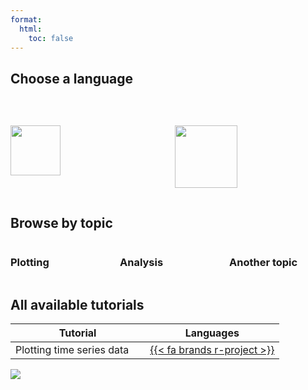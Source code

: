 ---
format:
  html:
    toc: false
---

## Choose a language

<br>

:::: {.columns} 

::: {.column width="50%"}
[![](images/r_logo.png){height=80}](r_tutorials_home.html)
:::

::: {.column width="50%"}
[![](images/python_logo.png){height=100}](python_tutorials_home.html)
:::

::::

## Browse by topic

:::: {.columns} 

::: {.column width="33%"}
### Plotting
:::

::: {.column width="33%"}
### Analysis
:::

::: {.column width="33%"}
### Another topic
:::

::::


## All available tutorials

| Tutorial | Languages |
|-|-|
| Plotting time series data | [{{< fa brands r-project >}}](time_series_plot_r.html)|



::: {.column-screen}
![](images/home_csiro.jpg)
:::